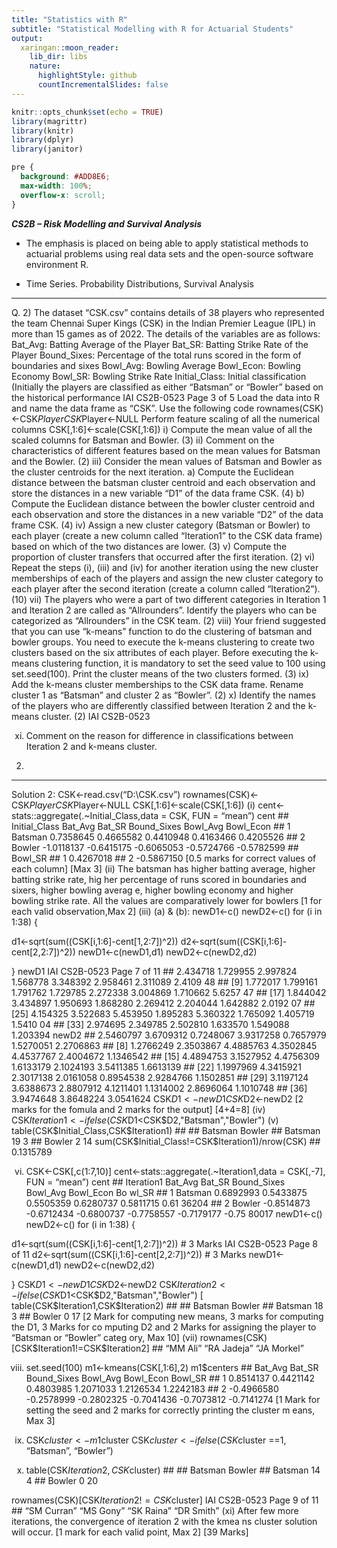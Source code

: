 ```yaml
---
title: "Statistics with R"
subtitle: "Statistical Modelling with R for Actuarial Students"
output:
  xaringan::moon_reader:
    lib_dir: libs
    nature:
      highlightStyle: github
      countIncrementalSlides: false
---
```


```r
knitr::opts_chunk$set(echo = TRUE)
library(magrittr)
library(knitr)
library(dplyr)
library(janitor)


```

```css
pre {
  background: #ADD8E6;
  max-width: 100%;
  overflow-x: scroll;
}
```

***CS2B – Risk Modelling and Survival Analysis ***


* The emphasis is placed on being able to apply statistical methods to actuarial problems using real data sets and the open-source software environment R. 

* Time Series. Probability Distributions, Survival Analysis

---

Q. 2)
The dataset “CSK.csv” contains details of 38 players who represented the team Chennai Super Kings (CSK) in the Indian Premier League (IPL) in more than 15 games as of 2022.
The details of the variables are as follows:
Bat_Avg: Batting Average of the Player
Bat_SR: Batting Strike Rate of the Player
Bound_Sixes: Percentage of the total runs scored in the form of boundaries and sixes
Bowl_Avg: Bowling Average
Bowl_Econ: Bowling Economy
Bowl_SR: Bowling Strike Rate
Initial_Class: Initial classification (Initially the players are classified as either “Batsman” or “Bowler” based on the historical performance
IAI CS2B-0523
Page 3 of 5
Load the data into R and name the data frame as “CSK”.
Use the following code
rownames(CSK)<-CSK$Player
CSK$Player<-NULL
Perform feature scaling of all the numerical columns
CSK[,1:6]<-scale(CSK[,1:6])
i) Compute the mean value of all the scaled columns for Batsman and Bowler.
(3)
ii) Comment on the characteristics of different features based on the mean values for Batsman and the Bowler.
(2)
iii) Consider the mean values of Batsman and Bowler as the cluster centroids for the next iteration.
a) Compute the Euclidean distance between the batsman cluster centroid and each observation and store the distances in a new variable “D1” of the data frame CSK.
(4)
b) Compute the Euclidean distance between the bowler cluster centroid and each observation and store the distances in a new variable “D2” of the data frame CSK.
(4)
iv) Assign a new cluster category (Batsman or Bowler) to each player (create a new column called “Iteration1” to the CSK data frame) based on which of the two distances are lower.
(3)
v) Compute the proportion of cluster transfers that occurred after the first iteration.
(2)
vi) Repeat the steps (i), (iii) and (iv) for another iteration using the new cluster memberships of each of the players and assign the new cluster category to each player after the second iteration (create a column called “Iteration2”).
(10)
vii) The players who were a part of two different categories in Iteration 1 and Iteration 2 are called as “Allrounders”. Identify the players who can be categorized as “Allrounders” in the CSK team.
(2)
viii) Your friend suggested that you can use “k-means” function to do the clustering of batsman and bowler groups.
You need to execute the k-means clustering to create two clusters based on the six attributes of each player. Before executing the k-means clustering function, it is mandatory to set the seed value to 100 using set.seed(100). Print the cluster means of the two clusters formed.
(3)
ix) Add the k-means cluster memberships to the CSK data frame. Rename cluster 1 as “Batsman” and cluster 2 as “Bowler”.
(2)
x) Identify the names of the players who are differently classified between Iteration 2 and the k-means cluster.
(2)
IAI CS2B-0523

xi) Comment on the reason for difference in classifications between Iteration 2 and k-means cluster.
(2)

---

Solution 2:
CSK<-read.csv("D:\\CSK.csv")
rownames(CSK)<-CSK$Player
CSK$Player<-NULL
CSK[,1:6]<-scale(CSK[,1:6])
(i) cent<-stats::aggregate(.~Initial_Class,data = CSK, FUN = "mean")
cent
## Initial_Class Bat_Avg Bat_SR Bound_Sixes Bowl_Avg Bowl_Econ
## 1 Batsman 0.7358645 0.4665582 0.4410948 0.4163466 0.4205526
## 2 Bowler -1.0118137 -0.6415175 -0.6065053 -0.5724766 -0.5782599
## Bowl_SR
## 1 0.4267018
## 2 -0.5867150
[0.5 marks for correct values of each column]
[Max 3]
(ii) The batsman has higher batting average, higher batting strike rate, hig
her percentage of runs scored in boundaries and sixers, higher bowling averag
e, higher bowling economy and higher bowling strike rate. All the values are 
comparatively lower for bowlers
[1 for each valid observation,Max 2]
(iii) 
(a) & (b):
newD1<-c()
newD2<-c()
for (i in 1:38) {
 
 d1<-sqrt(sum((CSK[i,1:6]-cent[1,2:7])^2))
 d2<-sqrt(sum((CSK[i,1:6]-cent[2,2:7])^2))
 newD1<-c(newD1,d1)
 newD2<-c(newD2,d2)
 
}
newD1
IAI CS2B-0523
Page 7 of 11
##  2.434718 1.729955 2.997824 1.568778 3.348392 2.958461 2.311089 2.4109
48
## [9] 1.772017 1.799161 1.791762 1.729785 2.272338 3.004869 1.710662 5.6257
47
## [17] 1.844042 3.434897 1.950693 1.868280 2.269412 2.204044 1.642882 2.0192
07
## [25] 4.154325 3.522683 5.453950 1.895283 5.360322 1.765092 1.405719 1.5410
04
## [33] 2.974695 2.349785 2.502810 1.633570 1.549088 1.203394
newD2
##  2.5460797 3.6709312 0.7248067 3.9317258 0.7657979 1.5270051 2.2706863
## [8] 1.2766249 2.3503867 4.4885763 4.3502845 4.4537767 2.4004672 1.1346542
## [15] 4.4894753 3.1527952 4.4756309 1.6133179 2.1024193 3.5411385 1.6613139
## [22] 1.1997969 4.3415921 2.3017138 2.0161058 0.8954538 2.9284766 1.1502851
## [29] 3.1197124 3.6388673 2.8807912 4.1211401 1.1314002 2.8696064 1.1010748
## [36] 3.9474648 3.8648224 3.0541624
CSK$D1<-newD1
CSK$D2<-newD2
[2 marks for the fomula and 2 marks for the output]
[4+4=8]
(iv) CSK$Iteration1<-ifelse(CSK$D1<CSK$D2,"Batsman","Bowler") 
(v) table(CSK$Initial_Class,CSK$Iteration1)
## 
## Batsman Bowler
## Batsman 19 3
## Bowler 2 14
sum(CSK$Initial_Class!=CSK$Iteration1)/nrow(CSK)
##  0.1315789

(vi) CSK<-CSK[,c(1:7,10)] 
cent<-stats::aggregate(.~Iteration1,data = CSK[,-7], FUN = "mean") 
cent
## Iteration1 Bat_Avg Bat_SR Bound_Sixes Bowl_Avg Bowl_Econ Bo
wl_SR
## 1 Batsman 0.6892993 0.5433875 0.5505359 0.6280737 0.5811715 0.61
36204
## 2 Bowler -0.8514873 -0.6712434 -0.6800737 -0.7758557 -0.7179177 -0.75
80017
newD1<-c()
newD2<-c()
for (i in 1:38) {
 
 d1<-sqrt(sum((CSK[i,1:6]-cent[1,2:7])^2)) # 3 Marks
IAI CS2B-0523
Page 8 of 11
 d2<-sqrt(sum((CSK[i,1:6]-cent[2,2:7])^2)) # 3 Marks
 newD1<-c(newD1,d1)
 newD2<-c(newD2,d2)
 
}
CSK$D1<-newD1
CSK$D2<-newD2
CSK$Iteration2<-ifelse(CSK$D1<CSK$D2,"Batsman","Bowler") [
table(CSK$Iteration1,CSK$Iteration2)
## 
## Batsman Bowler
## Batsman 18 3
## Bowler 0 17
[2 Mark for computing new means, 3 marks for computing the D1, 3 Marks for co
mputing D2 and 2 Marks for assigning the player to “Batsman or “Bowler” categ
ory, Max 10]
(vii) rownames(CSK)[CSK$Iteration1!=CSK$Iteration2]
##  "MM Ali" "RA Jadeja" "JA Morkel"

(viii) 
set.seed(100)
m1<-kmeans(CSK[,1:6],2)
m1$centers
## Bat_Avg Bat_SR Bound_Sixes Bowl_Avg Bowl_Econ Bowl_SR
## 1 0.8514137 0.4421142 0.4803985 1.2071033 1.2126534 1.2242183
## 2 -0.4966580 -0.2578999 -0.2802325 -0.7041436 -0.7073812 -0.7141274
[1 Mark for setting the seed and 2 marks for correctly printing the cluster m
eans, Max 3]
(ix) CSK$cluster<-m1$cluster
CSK$cluster<-ifelse(CSK$cluster ==1, "Batsman", "Bowler")

(x) 
table(CSK$Iteration2,CSK$cluster)
## 
## Batsman Bowler
## Batsman 14 4
## Bowler 0 20

rownames(CSK)[CSK$Iteration2!=CSK$cluster]
IAI CS2B-0523
Page 9 of 11
##  "SM Curran" "MS Gony" "SK Raina" "DR Smith"
(xi) After few more iterations, the convergence of iteration 2 with the kmea
ns cluster solution will occur.
 [1 mark for each valid point, Max 2]
[39 Marks]
